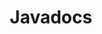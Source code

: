 ---
title: "Javadocs"
icon: "/img/languages/java.svg"
url: "https://restatedev.github.io/sdk-java/javadocs/"
---